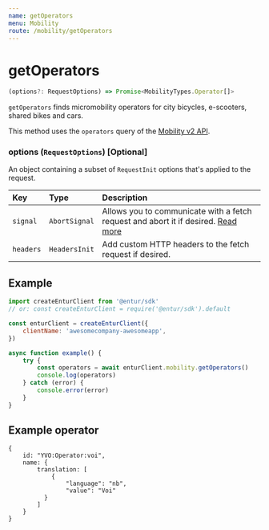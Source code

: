 ```yaml
---
name: getOperators
menu: Mobility
route: /mobility/getOperators
---
```


# getOperators

```typescript
(options?: RequestOptions) => Promise<MobilityTypes.Operator[]>
```

`getOperators` finds micromobility operators for city bicycles, e-scooters, shared bikes and cars.

This method uses the `operators` query of the [Mobility v2 API](https://developer.entur.org/pages-mobility-docs-mobility-v2).

### options (`RequestOptions`) [Optional]

An object containing a subset of `RequestInit` options that's applied to the request.

| Key       | Type          | Description                                                                                                                                       |
| :-------- | :------------ | :------------------------------------------------------------------------------------------------------------------------------------------------ |
| `signal`  | `AbortSignal` | Allows you to communicate with a fetch request and abort it if desired. [Read more](https://developer.mozilla.org/en-US/docs/Web/API/AbortSignal) |
| `headers` | `HeadersInit` | Add custom HTTP headers to the fetch request if desired.                                                                                          |

## Example

```javascript
import createEnturClient from '@entur/sdk'
// or: const createEnturClient = require('@entur/sdk').default

const enturClient = createEnturClient({
    clientName: 'awesomecompany-awesomeapp',
})

async function example() {
    try {
        const operators = await enturClient.mobility.getOperators()
        console.log(operators)
    } catch (error) {
        console.error(error)
    }
}
```

## Example operator

```
{
    id: "YVO:Operator:voi",
    name: {
        translation: [
            {
                "language": "nb",
                "value": "Voi"
          }
        ]
    }
}
```
